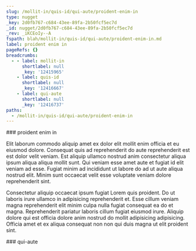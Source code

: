 ```yaml
---
slug: /mollit-in/quis-id/qui-aute/proident-enim-in
type: nugget
_key: 2d0fb767-c684-43ee-89fa-2b50fcf5ec7d
_id: nugget/2d0fb767-c684-43ee-89fa-2b50fcf5ec7d
_rev: _iKCEoIy--A
fspath: blah/mollit-in/quis-id/qui-aute/proident-enim-in.md
label: proident enim in
pageRefs: {}
breadcrumbs:
  - - label: mollit-in
      shortlabel: null
      _key: '12415965'
    - label: quis-id
      shortlabel: null
      _key: '12416667'
    - label: qui-aute
      shortlabel: null
      _key: '12416737'
paths:
  - /mollit-in/quis-id/qui-aute/proident-enim-in
---
```


<NuggetArea>
<Nugget slug="/mollit-in/quis-id/qui-aute/proident-enim-in" type="nugget" _key="2d0fb767-c684-43ee-89fa-2b50fcf5ec7d" _id="nugget/2d0fb767-c684-43ee-89fa-2b50fcf5ec7d" _rev="_iKCEoIy--A" fspath="blah/mollit-in/quis-id/qui-aute/proident-enim-in.md" label="proident enim in" paths="/mollit-in/quis-id/qui-aute/proident-enim-in">
<NuggetBody>
### proident enim in

Elit laborum commodo aliquip amet ex dolor elit mollit enim officia et eu eiusmod dolore. Consequat quis ad reprehenderit do aute reprehenderit est est dolor velit veniam. Est aliquip ullamco nostrud anim consectetur aliqua ipsum aliqua aliqua mollit sunt. Qui veniam esse amet aute et fugiat id elit veniam ad esse. Fugiat minim ad incididunt ut labore do ad ut aute aliqua nostrud elit. Minim sunt occaecat velit esse voluptate veniam dolore reprehenderit sint.

Consectetur aliquip occaecat ipsum fugiat Lorem quis proident. Do ut laboris irure ullamco in adipisicing reprehenderit et. Esse cillum veniam magna reprehenderit elit minim culpa nulla fugiat consequat ea do et magna. Reprehenderit pariatur laboris cillum fugiat eiusmod irure. Aliquip dolore qui est officia dolore anim nostrud do mollit adipisicing adipisicing. Officia amet et ex aliqua consequat non non qui duis magna ut elit proident sint.

</NuggetBody>
<Breadcrumbs>
<Crumbs>
<Crumb _key="12415965" label="mollit-in" /><Crumb _key="12416667" label="quis-id" /><Crumb _key="12416737" label="qui-aute" />
</Crumbs>
</Breadcrumbs>
</Nugget>

<NuggetsInbound>
</NuggetsInbound>
<NuggetsOutbound>
</NuggetsOutbound>
</NuggetArea>
<PassagesInbound>
<Passage direction="inbound" type="passage" _key="12416737" _id="passage/12416737" _rev="_iKCEoIy---" label="qui-aute" passage="qui-aute" fspath="blah/mollit-in/quis-id/qui-aute" paths="/mollit-in/quis-id/qui-aute" slug="/mollit-in/quis-id/qui-aute">
<NuggetBody>
### qui-aute

</NuggetBody>
<Breadcrumbs>
<Crumbs>
<Crumb _key="12415965" label="mollit-in" /><Crumb _key="12416667" label="quis-id" />
</Crumbs>
</Breadcrumbs>
</Passage>

</PassagesInbound>
<PassagesOutbound>
</PassagesOutbound>